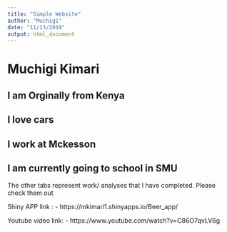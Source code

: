 ```yaml
---
title: "Simple Website"
author: "Muchigi"
date: "11/13/2019"
output: html_document
---
```




# Muchigi Kimari
## I am Orginally from Kenya
## I love cars
## I work at Mckesson
## I am currently going to school in SMU




The other tabs represent work/ analyses that I have completed. Please check them out


Shiny APP link : - https://mkimari1.shinyapps.io/Beer_app/

Youtube video link: - https://www.youtube.com/watch?v=C86O7qvLV6g 